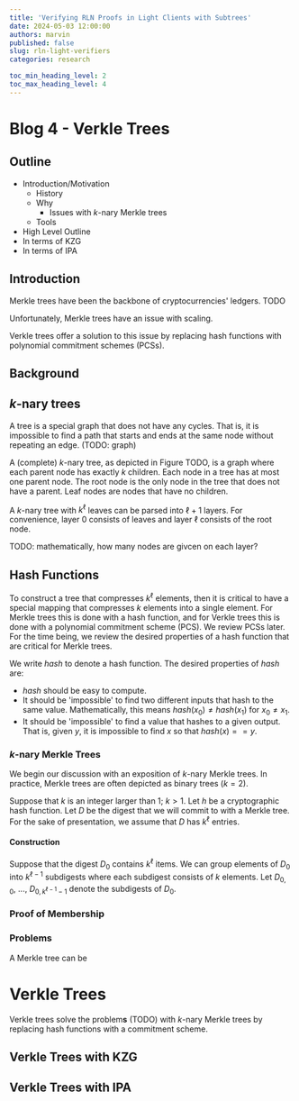 ```yaml
---
title: 'Verifying RLN Proofs in Light Clients with Subtrees'
date: 2024-05-03 12:00:00
authors: marvin
published: false
slug: rln-light-verifiers
categories: research

toc_min_heading_level: 2
toc_max_heading_level: 4
---
```

# Blog 4 - Verkle Trees

## Outline

- Introduction/Motivation
    - History
    - Why
        - Issues with $k$-nary Merkle trees
    - Tools
- High Level Outline
- In terms of KZG
- In terms of IPA

## Introduction
Merkle trees have been the backbone of cryptocurrencies' ledgers.
TODO

Unfortunately, Merkle trees have an issue with scaling.



Verkle trees offer a solution to this issue by replacing hash functions with polynomial commitment schemes (PCSs).

## Background

## $k$-nary trees
A tree is a special graph that does not have any cycles.
That is, it is impossible to find a path that starts and ends at the same node without repeating an edge.
(TODO: graph)

A (complete) $k$-nary tree, as depicted in Figure TODO, is a graph where each parent node has exactly $k$ children.
Each node in a tree has at most one parent node.
The root node is the only node in the tree that does not have a parent.
Leaf nodes are nodes that have no children.

A $k$-nary tree with $k^\ell$ leaves can be parsed into $\ell+1$ layers.
For convenience, layer 0 consists of leaves and layer $\ell$ consists of the root node.

TODO: mathematically, how many nodes are givcen on each layer?


## Hash Functions

To construct a tree that compresses $k^\ell$ elements, then it is critical to have a special mapping that compresses $k$ elements into a single element.
For Merkle trees this is done with a hash function, and for Verkle trees this is done with a polynomial commitment scheme (PCS).
We review PCSs later.
For the time being, we review the desired properties of a hash function that are critical for Merkle trees.

We write $hash$ to denote a hash function. The desired properties of $hash$ are:

- $hash$ should be easy to compute.
- It should be 'impossible' to find two different inputs that hash to the same value.
Mathematically, this means $hash(x_0) \neq hash(x_1)$ for $x_0 \neq x_1$.
- It should be 'impossible' to find a value that hashes to a given output.
That is, given $y$, it is impossible to find $x$ so that $hash(x) == y$.

### $k$-nary Merkle Trees
We begin our discussion with an exposition of $k$-nary Merkle trees.
In practice, Merkle trees are often depicted as binary trees ($k=2$).


Suppose that $k$ is an integer larger than 1; $k > 1$. 
Let $h$ be a cryptographic hash function.
Let $D$ be the digest that we will commit to with a Merkle tree.
For the sake of presentation, we assume that $D$ has $k^\ell$ entries.

#### Construction
Suppose that the digest $D_0$ contains $k^\ell$ items.
We can group elements of $D_0$ into $k^{\ell-1}$ subdigests where each subdigest consists of $k$ elements.
Let $D_{0,0}$, ..., $D_{0,k^{\ell-1}-1}$ denote the subdigests of $D_0$.

### Proof of Membership


### Problems

A Merkle tree can be 



# Verkle Trees

Verkle trees solve the problem**s** (TODO) with $k$-nary Merkle trees by replacing hash functions with a commitment scheme.

## Verkle Trees with KZG

## Verkle Trees with IPA